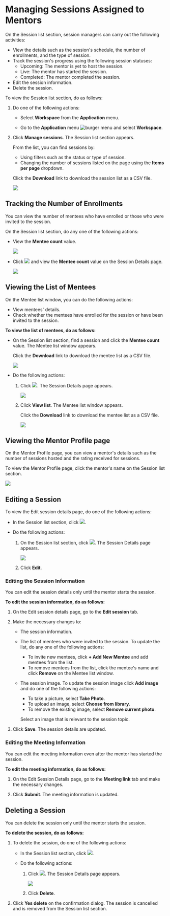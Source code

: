 
# Managing Sessions Assigned to Mentors

On the Session list section, session managers can carry out the following activities:

* View the details such as the session's schedule, the number of enrollments, and the type of session.
* Track the session's progress using the following session statuses:
    * Upcoming: The mentor is yet to host the session.
    * Live: The mentor has started the session.
    * Completed: The mentor completed the session.
* Edit the session information.
* Delete the session. 

To view the Session list section, do as follows:

1. Do one of the following actions:

    * Select <b>Workspace</b> from the <b>Application</b> menu.

    * Go to the <b>Application</b> menu ![burger menu](media/burgermenu-icon.png) and select <b>Workspace</b>.

2. Click **Manage sessions**. The Session list section appears.

    <p>
    <Admonition type="tip">
    <p>From the list, you can find sessions by:</p>
        <ul>
        <li>Using filters such as the status or type of session.</li>
        <li>Changing the number of sessions listed on the page using the <b>Items per page</b> dropdown.</li>
        </ul>
    <p>Click the <b>Download</b> link to download the session list as a CSV file.</p>
    </Admonition>
    </p>

    ![](media/sessionlistsection.png)

## Tracking the Number of Enrollments

You can view the number of mentees who have enrolled or those who were invited to the session.

On the Session list section, do any one of the following actions:

* View the **Mentee count** value.

    ![](media/sessionlistsection.png)

* Click ![](media/sessionlist-view.png) and view the **Mentee count** value on the Session Details page.

    ![](media/assignedsessiondetails.png)

## Viewing the List of Mentees

On the Mentee list window, you can do the following actions:

* View mentees' details.
* Check whether the mentees have enrolled for the session or have been invited to the session.

**To view the list of mentees, do as follows:**

* On the Session list section, find a session and click the **Mentee count** value. The Mentee list window appears.

    <p>
    <Admonition type="tip">
    <p>Click the <b>Download</b> link to download the mentee list as a CSV file.</p>
    </Admonition>
    </p>

    ![](media/menteeenrollmentlist.png)

* Do the following actions:
    
    1. Click ![](media/sessionlist-view.png). The Session Details page appears.

        ![](media/assignedsessiondetails.png)

    2. Click **View list**. The Mentee list window appears. 

        <p>
        <Admonition type="tip">
        <p>Click the <b>Download</b> link to download the mentee list as a CSV file.</p>
        </Admonition>
        </p>

        ![](media/menteeenrollmentlist.png)

## Viewing the Mentor Profile page

On the Mentor Profile page, you can view a mentor's details such as the number of sessions hosted and the rating received for sessions.

To view the Mentor Profile page, click the mentor's name on the Session list section.

![](media/portal-mentorprofilepage.png)

## Editing a Session

To view the Edit session details page, do one of the following actions:

* In the Session list section, click ![](media/sessionlist-edit.png).

* Do the following actions:

    1. On the Session list section, click ![](media/sessionlist-view.png). The Session Details page appears.

        ![](media/assignedsessiondetails.png)

    2. Click **Edit**.

### Editing the Session Information

<p>
<Admonition type="note">
<p>You can edit the session details only until the mentor starts the session.</p>
</Admonition>
</p>

**To edit the session information, do as follows:**

1. On the Edit session details page, go to the <b>Edit session</b> tab.

2. Make the necessary changes to:

    * The session information.

    * The list of mentees who were invited to the session. To update the list, do any one of the following actions:

        * To invite new mentees, click **+ Add New Mentee** and add mentees from the list.
        * To remove mentees from the list, click the mentee's name and click **Remove** on the Mentee list window.

    * The session image. To update the session image click <b>Add image</b> and do one of the following actions:

        * To take a picture, select <b>Take Photo</b>.
        * To upload an image, select <b>Choose from library</b>.
        * To remove the existing image, select <b>Remove current photo</b>.

        <p>  
            <Admonition type="tip">
            <p>Select an image that is relevant to the session topic.</p>
            </Admonition>
        </p>

5. Click **Save**. The session details are updated.

### Editing the Meeting Information

<p>
<Admonition type="tip">
<p>You can edit the meeting information even after the mentor has started the session.</p>
</Admonition>
</p>

**To edit the meeting information, do as follows:**

1. On the Edit Session Details page, go to the <b>Meeting link</b> tab and make the necessary changes.

2. Click <b>Submit</b>. The meeting information is updated.

## Deleting a Session

<Admonition type="note">
<p>You can delete the session only until the mentor starts the session.</p>
</Admonition>

**To delete the session, do as follows:**

1. To delete the session, do one of the following actions:

    * In the Session list section, click ![](media/sessionlist-delete.png).

    * Do the following actions:

        1. Click ![](media/sessionlist-view.png). The Session Details page appears.

            ![](media/assignedsessiondetails.png)

        2. Click **Delete**.

2. Click <b>Yes delete</b> on the confirmation dialog. The session is cancelled and is removed from the Session list section.